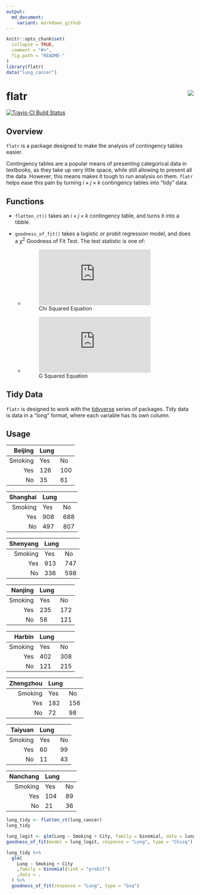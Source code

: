 ```yaml
---
output:
  md_document:
    variant: markdown_github
---
```


<!-- README.md is generated from README.Rmd. Please edit that file -->

```r
knitr::opts_chunk$set(
  collapse = TRUE,
  comment = "#>",
  fig.path = "README-"
)
library(flatr)
data("lung_cancer")
```

# flatr <img src="man/figures/logo.png" align="right" />
[![Travis-CI Build Status](https://travis-ci.org/EvilGRAHAM/flatr.svg?branch=master)](https://travis-ci.org/EvilGRAHAM/flatr)

## Overview
`flatr` is a package designed to make the analysis of contingency tables easier. 

Contingency tables are a popular means of presenting categorical data in textbooks, as they take up very little space, while still allowing to present all the data. However, this means makes it tough to run analysis on them. `flatr` helps ease this pain by turning $i \times j \times k$ contingency tables into "tidy" data. 

## Functions
* `flatten_ct()` takes an $i \times j \times k$ contingency table, and turns it into a tibble.

* `goodness_of_fit()` takes a logistic or probit regression model, and does a $\chi^{2}$ Goodness of Fit Test. The test statistic is one of:

  + ![Chi Squared Equation](https://latex.codecogs.com/gif.latex?%5Cchi%5E%7B2%7D%20%3D%20%5Csum_%7B%5Cforall%20i%2Cj%7D%5Cfrac%7B%5Cleft%28%20O_%7Bi%2Cj%7D%20-%20E_%7Bi%2Cj%7D%20%5Cright%29%5E%7B2%7D%7D%7BE_%7Bi%2Cj%7D%7D)

  + ![G Squared Equation](https://latex.codecogs.com/gif.latex?G%5E%7B2%7D%20%3D%202%5Csum_%7B%5Cforall%20i%2Cj%7DO_%7Bi%2Ci%7D%20%5Cln%5Cleft%28%20%5Cfrac%7BO_%7Bi%2Ci%7D%7D%7BE_%7Bi%2Ci%7D%7D%20%5Cright%29)

## Tidy Data
`flatr` is designed to work with the [tidyverse](https://www.tidyverse.org/) series of packages. Tidy data is data in a "long" format, where each variable has its own column.

## Usage
| Beijing | Lung |     |
|--------:|------|-----|
| Smoking | Yes  | No  |
|     Yes | 126  | 100 |
|      No | 35   | 61  |

| Shanghai | Lung |     |
|---------:|------|-----|
|  Smoking | Yes  | No  |
|      Yes | 908  | 688 |
|       No | 497  | 807 |

| Shenyang | Lung |     |
|---------:|------|-----|
|  Smoking | Yes  | No  |
|      Yes | 913  | 747 |
|       No | 336  | 598 |

| Nanjing | Lung |     |
|--------:|------|-----|
| Smoking | Yes  | No  |
|     Yes | 235  | 172 |
|      No | 58   | 121 |

|  Harbin | Lung |     |
|--------:|------|-----|
| Smoking | Yes  | No  |
|     Yes | 402  | 308 |
|      No | 121  | 215 |

| Zhengzhou | Lung |     |
|----------:|------|-----|
|   Smoking | Yes  | No  |
|       Yes | 182  | 156 |
|        No | 72   | 98  |

| Taiyuan | Lung |    |
|--------:|------|----|
| Smoking | Yes  | No |
|     Yes | 60   | 99 |
|      No | 11   | 43 |

| Nanchang | Lung |    |
|---------:|------|----|
|  Smoking | Yes  | No |
|      Yes | 104  | 89 |
|       No | 21   | 36 |
```r
lung_tidy <- flatten_ct(lung_cancer)
lung_tidy

lung_logit <- glm(Lung ~ Smoking + City, family = binomial, data = lung_tidy)
goodness_of_fit(model = lung_logit, response = "Lung", type = "Chisq")

lung_tidy %>% 
  glm(
    Lung ~ Smoking + City
    ,family = binomial(link = "probit")
    ,data = .
  ) %>% 
  goodness_of_fit(response = "Lung", type = "Gsq")
```
